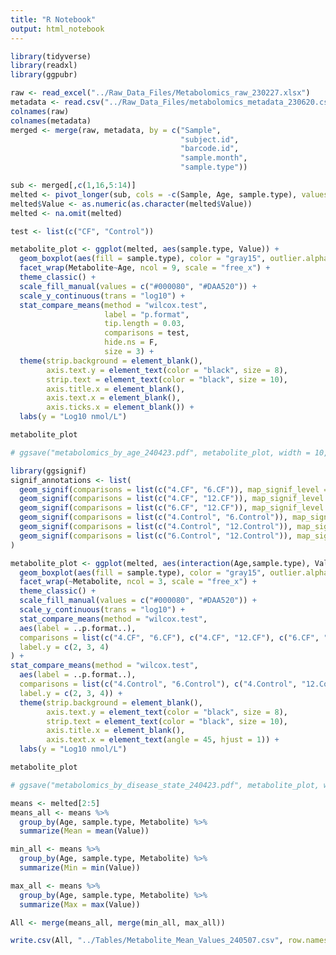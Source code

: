 ```yaml
---
title: "R Notebook"
output: html_notebook
---
```


```r
library(tidyverse)
library(readxl)
library(ggpubr)

raw <- read_excel("../Raw_Data_Files/Metabolomics_raw_230227.xlsx")
metadata <- read.csv("../Raw_Data_Files/metabolomics_metadata_230620.csv", stringsAsFactors = F)
colnames(raw)
colnames(metadata)
merged <- merge(raw, metadata, by = c("Sample",
                                      "subject.id",
                                      "barcode.id",
                                      "sample.month",
                                      "sample.type"))

sub <- merged[,c(1,16,5:14)]
melted <- pivot_longer(sub, cols = -c(Sample, Age, sample.type), values_to = "Value", names_to = "Metabolite")
melted$Value <- as.numeric(as.character(melted$Value))
melted <- na.omit(melted)

test <- list(c("CF", "Control"))

metabolite_plot <- ggplot(melted, aes(sample.type, Value)) +
  geom_boxplot(aes(fill = sample.type), color = "gray15", outlier.alpha = 0.75) +
  facet_wrap(Metabolite~Age, ncol = 9, scale = "free_x") +
  theme_classic() +
  scale_fill_manual(values = c("#000080", "#DAA520")) +
  scale_y_continuous(trans = "log10") +
  stat_compare_means(method = "wilcox.test",
                     label = "p.format",
                     tip.length = 0.03,
                     comparisons = test,
                     hide.ns = F,
                     size = 3) +
  theme(strip.background = element_blank(),
        axis.text.y = element_text(color = "black", size = 8),
        strip.text = element_text(color = "black", size = 10),
        axis.title.x = element_blank(),
        axis.text.x = element_blank(),
        axis.ticks.x = element_blank()) +
  labs(y = "Log10 nmol/L")

metabolite_plot

# ggsave("metabolomics_by_age_240423.pdf", metabolite_plot, width = 10, height = 15)

library(ggsignif)
signif_annotations <- list(
  geom_signif(comparisons = list(c("4.CF", "6.CF")), map_signif_level = TRUE),
  geom_signif(comparisons = list(c("4.CF", "12.CF")), map_signif_level = TRUE),
  geom_signif(comparisons = list(c("6.CF", "12.CF")), map_signif_level = TRUE),
  geom_signif(comparisons = list(c("4.Control", "6.Control")), map_signif_level = TRUE),
  geom_signif(comparisons = list(c("4.Control", "12.Control")), map_signif_level = TRUE),
  geom_signif(comparisons = list(c("6.Control", "12.Control")), map_signif_level = TRUE)
)

metabolite_plot <- ggplot(melted, aes(interaction(Age,sample.type), Value)) +
  geom_boxplot(aes(fill = sample.type), color = "gray15", outlier.alpha = 0.75) +
  facet_wrap(~Metabolite, ncol = 3, scale = "free_x") +
  theme_classic() +
  scale_fill_manual(values = c("#000080", "#DAA520")) +
  scale_y_continuous(trans = "log10") +
  stat_compare_means(method = "wilcox.test",
  aes(label = ..p.format..), 
  comparisons = list(c("4.CF", "6.CF"), c("4.CF", "12.CF"), c("6.CF", "12.CF")),
  label.y = c(2, 3, 4)
) +
stat_compare_means(method = "wilcox.test",
  aes(label = ..p.format..), 
  comparisons = list(c("4.Control", "6.Control"), c("4.Control", "12.Control"), c("6.Control", "12.Control")),
  label.y = c(2, 3, 4)) +
  theme(strip.background = element_blank(),
        axis.text.y = element_text(color = "black", size = 8),
        strip.text = element_text(color = "black", size = 10),
        axis.title.x = element_blank(),
        axis.text.x = element_text(angle = 45, hjust = 1)) +
  labs(y = "Log10 nmol/L") 

metabolite_plot

# ggsave("metabolomics_by_disease_state_240423.pdf", metabolite_plot, width = 10, height = 15)

```

```r
means <- melted[2:5]
means_all <- means %>%
  group_by(Age, sample.type, Metabolite) %>%
  summarize(Mean = mean(Value))

min_all <- means %>%
  group_by(Age, sample.type, Metabolite) %>%
  summarize(Min = min(Value))

max_all <- means %>%
  group_by(Age, sample.type, Metabolite) %>%
  summarize(Max = max(Value))

All <- merge(means_all, merge(min_all, max_all))

write.csv(All, "../Tables/Metabolite_Mean_Values_240507.csv", row.names = F)
```


